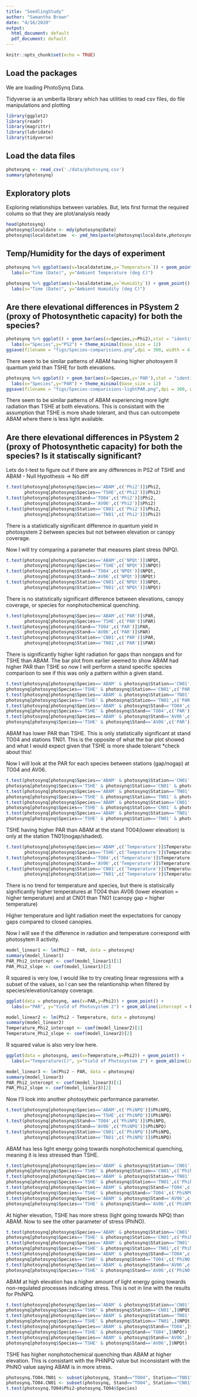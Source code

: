 ```yaml
---
title: "SeedlingStudy"
author: "Samantha Brown"
date: "4/16/2020"
output:
  html_document: default
  pdf_document: default
---
```


```r
knitr::opts_chunk$set(echo = TRUE)
```

## Load the packages

We are loading PhotoSynq Data.

Tidyverse ia an umberlla library which has utilities to read csv files, do file manipulations and plotting

```r
library(ggplot2)
library(readr)
library(magrittr)
library(lubridate)
library(tidyverse)
```

## Load the data files


```r
photosynq <- read_csv('./data/photosynq.csv')
summary(photosynq)
```

## Exploratory plots

Exploring relationships between variables. But, lets first format the required colums so that they are plot/analysis ready

```r
head(photosynq)
photosynq$localdate <- mdy(photosynq$Date)
photosynq$localdatetime  <- ymd_hms(paste(photosynq$localdate,photosynq$Time,sep = ' '))

```

## Temp/Humidity for the days of experiment

```r
photosynq %>% ggplot(aes(x=localdatetime,y=`Temperature`)) + geom_point() +
  labs(x="Time (Date)", y="Ambient Temperature (deg C)")

```

```r
photosynq %>% ggplot(aes(x=localdatetime,y=`Humidity`)) + geom_point() +
  labs(x="Time (Date)", y="Ambient Humidity (deg C)")

```

## Are there elevational differences in PSystem 2 (proxy of Photosynthetic capacity) for both the species? 

```r
photosynq %>% ggplot() + geom_bar(aes(x=Species,y=Phi2),stat = "identity") + facet_grid(.~Stand) +
  labs(x="Species",y="PS2") + theme_minimal(base_size = 12)
ggsave(filename = "figs/Species-comparisions.png",dpi = 300, width = 4, height = 4, units = "in")
```

There seem to be similar patterns of ABAM having higher photosyem II quantum yield than TSHE for both elevations.

```r
photosynq %>% ggplot() + geom_bar(aes(x=Species,y='PAR'),stat = "identity") + facet_grid(.~Stand) +
  labs(x="Species",y="PAR") + theme_minimal(base_size = 12)
ggsave(filename = "figs/Species-comparisions-lightPAR.png",dpi = 300, width = 4, height = 4, units = "in")
```

There seem to be similar patterns of ABAM experiencing more light radiation than TSHE at both elevations. This is consistant with the assumption that TSHE is more shade tolerant, and thus can outcompete ABAM where there is less light available.

## Are there elevational differences in PSystem 2 (proxy of Photosynthetic capacity) for both the species? Is it statiscally significant?

Lets do t-test to figure out if there are any differences in PS2 of TSHE and ABAM - Null Hypothesis -> No diff
```r
t.test(photosynq[photosynq$Species=='ABAM',c('Phi2')]$Phi2,
       photosynq[photosynq$Species=='TSHE',c('Phi2')]$Phi2)
t.test(photosynq[photosynq$Stand=='TO04',c('Phi2')]$Phi2,
       photosynq[photosynq$Stand=='AV06',c('Phi2')]$Phi2)
t.test(photosynq[photosynq$Station=='CN01',c('Phi2')]$Phi2,
       photosynq[photosynq$Station=='TN01',c('Phi2')]$Phi2)

```
There is a statistically significant difference in quantum yield in photosystem 2  between species but not between elevation or canopy coverage.

Now I will try comparing a parameter that measures plant stress (NPQ).
```r
t.test(photosynq[photosynq$Species=='ABAM',c('NPQt')]$NPQt,
       photosynq[photosynq$Species=='TSHE',c('NPQt')]$NPQt)
t.test(photosynq[photosynq$Stand=='TO04',c('NPQt')]$NPQt,
       photosynq[photosynq$Stand=='AV06',c('NPQt')]$NPQt)
t.test(photosynq[photosynq$Station=='CN01',c('NPQt')]$NPQt,
       photosynq[photosynq$Station=='TN01',c('NPQt')]$NPQt)
```
There is no statistically significant difference between elevations, canopy coverage, or species for nonphotochemical quenching.

```r
t.test(photosynq[photosynq$Species=='ABAM',c('PAR')]$PAR,
       photosynq[photosynq$Species=='TSHE',c('PAR')]$PAR)
t.test(photosynq[photosynq$Stand=='TO04',c('PAR')]$PAR,
       photosynq[photosynq$Stand=='AV06',c('PAR')]$PAR)
t.test(photosynq[photosynq$Station=='CN01',c('PAR')]$PAR,
       photosynq[photosynq$Station=='TN01',c('PAR')]$PAR)
```
There is significantly higher light radiation for gaps than nongaps and for TSHE than ABAM. The bar plot from earlier seemed to show ABAM had higher PAR than TSHE so now I will perform a stand specific species comparison to see if this was only a pattern within a given stand. 

```r
t.test(photosynq[photosynq$Species=='ABAM' & photosynq$Station=='CN01',c('PAR')]$PAR,
photosynq[photosynq$Species=='TSHE' & photosynq$Station=='CN01',c('PAR')]$PAR)
t.test(photosynq[photosynq$Species=='ABAM' & photosynq$Station=='TN01',c('PAR')]$PAR,
photosynq[photosynq$Species=='TSHE' & photosynq$Station=='TN01',c('PAR')]$PAR)
t.test(photosynq[photosynq$Species=='ABAM' & photosynq$Stand=='TO04',c('PAR')]$PAR,
photosynq[photosynq$Species=='TSHE' & photosynq$Stand=='TO04',c('PAR')]$PAR)
t.test(photosynq[photosynq$Species=='ABAM' & photosynq$Stand=='AV06',c('PAR')]$PAR,
photosynq[photosynq$Species=='TSHE' & photosynq$Stand=='AV06',c('PAR')]$PAR)
```
ABAM has lower PAR than TSHE. This is only statistically significant at stand TO04 and stations TN01. This is the opposite of what the bar plot showed and what I would expect given that TSHE is more shade tolerant *check about this!

Now I will look at the PAR for each species between stations (gap/nogap) at TO04 and AV06.

```r
t.test(photosynq[photosynq$Species=='ABAM' & photosynq$Station=='CN01' & photosynq$Stand=='TO04',c('PAR')]$PAR,
photosynq[photosynq$Species=='TSHE' & photosynq$Station=='CN01' & photosynq$Stand=='TO04',c('PAR')]$PAR)
t.test(photosynq[photosynq$Species=='ABAM' & photosynq$Station=='TN01' & photosynq$Stand=='TO04',c('PAR')]$PAR,
photosynq[photosynq$Species=='TSHE' & photosynq$Station=='TN01' & photosynq$Stand=='TO04',c('PAR')]$PAR)
t.test(photosynq[photosynq$Species=='ABAM' & photosynq$Station=='CN01' & photosynq$Stand=='AV06',c('PAR')]$PAR,
photosynq[photosynq$Species=='TSHE' & photosynq$Station=='CN01' & photosynq$Stand=='AV06',c('PAR')]$PAR)
t.test(photosynq[photosynq$Species=='ABAM' & photosynq$Station=='TN01' & photosynq$Stand=='AV06',c('PAR')]$PAR,
photosynq[photosynq$Species=='TSHE' & photosynq$Station=='TN01' & photosynq$Stand=='AV06',c('PAR')]$PAR)
```
TSHE having higher PAR than ABAM at the stand TO04(lower elevation) is only at the station TN01(nogap/shaded).
```r
t.test(photosynq[photosynq$Species=='ABAM',c('Temperature')]$Temperature,
       photosynq[photosynq$Species=='TSHE',c('Temperature')]$Temperature)
t.test(photosynq[photosynq$Stand=='TO04',c('Temperature')]$Temperature,
       photosynq[photosynq$Stand=='AV06',c('Temperature')]$Temperature)
t.test(photosynq[photosynq$Station=='CN01',c('Temperature')]$Temperature,
       photosynq[photosynq$Station=='TN01',c('Temperature')]$Temperature)
```
There is no trend for temperature and species, but there is statisically significantly higher temperatures at TO04 than AV06 (lower elevation = higher temperature) and at CN01 than TN01 (canopy gap = higher temperature)

Higher temperature and light radiation meet the expectations for canopy gaps compared to closed canopies.

Now I will see if the difference in radiation and temperature correspond with photosytem II activity.
```r
model_linear1 <- lm(Phi2 ~ PAR, data = photosynq)
summary(model_linear1)
PAR_Phi2_intercept <- coef(model_linear1)[1]
PAR_Phi2_slope <- coef(model_linear1)[2]
```
R squared is very low, I would like to try creating linear regressions with a subset of the values, so I can see the relantionship when filtered by species/elevation/canopy coverage.

```r
ggplot(data = photosynq, aes(x=PAR,y=Phi2)) + geom_point() +
  labs(x="PAR", y="Yield of Photosystem 2") + geom_abline(intercept = PAR_Phi2_intercept, slope = PAR_Phi2_slope, color = 'red')
```

```r
model_linear2 <- lm(Phi2 ~ Temperature, data = photosynq)
summary(model_linear2)
Temperature_Phi2_intercept <- coef(model_linear2)[1]
Temperature_Phi2_slope <- coef(model_linear2)[2]
```
R squared value is also very low here.
```r
ggplot(data = photosynq, aes(x=Temperature,y=Phi2)) + geom_point() +
  labs(x="Temperature(C)", y="Yield of Photosystem 2") + geom_abline(intercept = Temperature_Phi2_intercept, slope = Temperature_Phi2_slope, color = 'red')
```
```r
model_linear3 <- lm(Phi2 ~ PAR, data = photosynq)
summary(model_linear3)
PAR_Phi2_intercept <- coef(model_linear3)[1]
PAR_Phi2_slope <- coef(model_linear3)[2]
```
Now I'll look into another photosytheic performance parameter.
```r
t.test(photosynq[photosynq$Species=='ABAM',c('PhiNPQ')]$PhiNPQ,
       photosynq[photosynq$Species=='TSHE',c('PhiNPQ')]$PhiNPQ)
t.test(photosynq[photosynq$Stand=='TO04',c('PhiNPQ')]$PhiNPQ,
       photosynq[photosynq$Stand=='AV06',c('PhiNPQ')]$PhiNPQ)
t.test(photosynq[photosynq$Station=='CN01',c('PhiNPQ')]$PhiNPQ,
       photosynq[photosynq$Station=='TN01',c('PhiNPQ')]$PhiNPQ)
```
ABAM has less light energy going towards nonphotochemical quenching, meaning it is less stressed than TSHE. 
```r
t.test(photosynq[photosynq$Species=='ABAM' & photosynq$Station=='CN01',c('PhiNPQ')]$PhiNPQ,
photosynq[photosynq$Species=='TSHE' & photosynq$Station=='CN01',c('PhiNPQ')]$PhiNPQ)
t.test(photosynq[photosynq$Species=='ABAM' & photosynq$Station=='TN01',c('PhiNPQ')]$PhiNPQ,
photosynq[photosynq$Species=='TSHE' & photosynq$Station=='TN01',c('PhiNPQ')]$PhiNPQ)
t.test(photosynq[photosynq$Species=='ABAM' & photosynq$Stand=='TO04',c('PhiNPQ')]$PhiNPQ,
photosynq[photosynq$Species=='TSHE' & photosynq$Stand=='TO04',c('PhiNPQ')]$PhiNPQ)
t.test(photosynq[photosynq$Species=='ABAM' & photosynq$Stand=='AV06',c('PhiNPQ')]$PhiNPQ,
photosynq[photosynq$Species=='TSHE' & photosynq$Stand=='AV06',c('PhiNPQ')]$PhiNPQ)

```
At higher elevation, TSHE has more stress (light going towards NPQ) than ABAM. Now to see the other parameter of stress (PhiNO).
```r
t.test(photosynq[photosynq$Species=='ABAM' & photosynq$Station=='CN01',c('PhiNO')]$PhiNO,
photosynq[photosynq$Species=='TSHE' & photosynq$Station=='CN01',c('PhiNO')]$PhiNO)
t.test(photosynq[photosynq$Species=='ABAM' & photosynq$Station=='TN01',c('PhiNO')]$PhiNO,
photosynq[photosynq$Species=='TSHE' & photosynq$Station=='TN01',c('PhiNO')]$PhiNO)
t.test(photosynq[photosynq$Species=='ABAM' & photosynq$Stand=='TO04',c('PhiNO')]$PhiNO,
photosynq[photosynq$Species=='TSHE' & photosynq$Stand=='TO04',c('PhiNO')]$PhiNO)
t.test(photosynq[photosynq$Species=='ABAM' & photosynq$Stand=='AV06',c('PhiNO')]$PhiNO,
photosynq[photosynq$Species=='TSHE' & photosynq$Stand=='AV06',c('PhiNO')]$PhiNO)
```
ABAM at high elevation has a higher amount of light energy going towards non-regulated processes indicating stress. This is not in line with the results for PhiNPQ.
```r
t.test(photosynq[photosynq$Species=='ABAM' & photosynq$Station=='CN01',]$NPQt,
photosynq[photosynq$Species=='TSHE' & photosynq$Station=='CN01',]$NPQt)
t.test(photosynq[photosynq$Species=='ABAM' & photosynq$Station=='TN01',]$NPQt,
photosynq[photosynq$Species=='TSHE' & photosynq$Station=='TN01',]$NPQt)
t.test(photosynq[photosynq$Species=='ABAM' & photosynq$Stand=='TO04',]$NPQt,
photosynq[photosynq$Species=='TSHE' & photosynq$Stand=='TO04',]$NPQt)
t.test(photosynq[photosynq$Species=='ABAM' & photosynq$Stand=='AV06',]$NPQt,
photosynq[photosynq$Species=='TSHE' & photosynq$Stand=='AV06',]$NPQt)

```

TSHE has higher nonphotochemical quenching than ABAM at higher elevation. This is consistant with the PHiNPQ value but inconsistant with the PhiNO value saying ABAM is in more stress.
```r
photosynq.TO04.TN01 <- subset(photosynq, Stand=="TO04", Station=="TN01")
photosynq.TO04.CN01 <- subset(photosynq, Stand=="TO04", Station=="CN01")
t.test(photosynq.TO04$Phi2~photosynq.TO04$Species)
```
